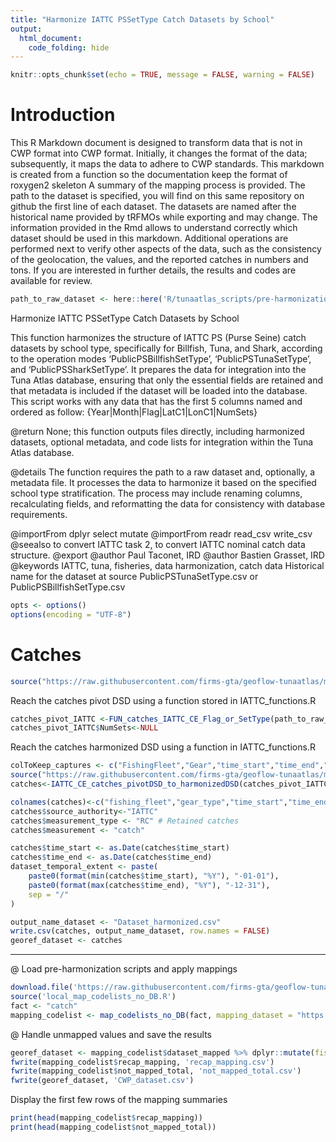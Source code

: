 ```yaml
---
title: "Harmonize IATTC PSSetType Catch Datasets by School"
output: 
  html_document: 
    code_folding: hide
---
```

```r
knitr::opts_chunk$set(echo = TRUE, message = FALSE, warning = FALSE)
```

# Introduction

This R Markdown document is designed to transform data that is not in CWP format into CWP format.
Initially, it changes the format of the data; subsequently, it maps the data to adhere to CWP standards.
This markdown is created from a function so the documentation keep the format of roxygen2 skeleton
A summary of the mapping process is provided. The path to the dataset is specified, you will find on this same repository on github the first line of each dataset. The datasets are named after the historical name provided by tRFMOs while exporting and may change. The information provided in the Rmd allows to understand correctly which dataset should be used in this markdown.
Additional operations are performed next to verify other aspects of the data, such as the consistency of the geolocation, the values, and the reported catches in numbers and tons.
If you are interested in further details, the results and codes are available for review.

```r
path_to_raw_dataset <- here::here('R/tunaatlas_scripts/pre-harmonization', 'iattc', 'catch', 'data', 'PublicPSTunaSetType.csv')
```

Harmonize IATTC PSSetType Catch Datasets by School

This function harmonizes the structure of IATTC PS (Purse Seine) catch datasets by school type,
specifically for Billfish, Tuna, and Shark, according to the operation modes 'PublicPSBillfishSetType',
'PublicPSTunaSetType', and 'PublicPSSharkSetType'. It prepares the data for integration into the
Tuna Atlas database, ensuring that only the essential fields are retained and that metadata
is included if the dataset will be loaded into the database.
This script works with any data that has the first 5 columns named and ordered as follow: {Year|Month|Flag|LatC1|LonC1|NumSets}


@return None; this function outputs files directly, including harmonized datasets,
        optional metadata, and code lists for integration within the Tuna Atlas database.

@details The function requires the path to a raw dataset and, optionally, a metadata file.
         It processes the data to harmonize it based on the specified school type stratification.
         The process may include renaming columns, recalculating fields, and reformatting the data
         for consistency with database requirements.

@importFrom dplyr select mutate
@importFrom readr read_csv write_csv
@seealso \code{\link{FUN_catches_IATTC_CE_Flag_or_SetType}} to convert IATTC task 2,
         \code{\link{IATTC_CE_catches_pivotDSD_to_harmonizedDSD}} to convert IATTC nominal catch data structure.
@export
@author Paul Taconet, IRD \email{paul.taconet@ird.fr}
@author Bastien Grasset, IRD \email{bastien.grasset@ird.fr}
@keywords IATTC, tuna, fisheries, data harmonization, catch data
Historical name for the dataset at source  PublicPSTunaSetType.csv or PublicPSBillfishSetType.csv

```r
opts <- options()
options(encoding = "UTF-8")
```

# Catches

```r
source("https://raw.githubusercontent.com/firms-gta/geoflow-tunaatlas/master/R/sardara_functions/FUN_catches_IATTC_CE_Flag_or_SetType.R")
```

Reach the catches pivot DSD using a function stored in IATTC_functions.R

```r
catches_pivot_IATTC <-FUN_catches_IATTC_CE_Flag_or_SetType(path_to_raw_dataset,"SetType","PS")
catches_pivot_IATTC$NumSets<-NULL
```

Reach the catches harmonized DSD using a function in IATTC_functions.R

```r
colToKeep_captures <- c("FishingFleet","Gear","time_start","time_end","AreaName","School","Species","CatchType","CatchUnits","Catch")
source("https://raw.githubusercontent.com/firms-gta/geoflow-tunaatlas/master/R/sardara_functions/IATTC_CE_catches_pivotDSD_to_harmonizedDSD.R")
catches<-IATTC_CE_catches_pivotDSD_to_harmonizedDSD(catches_pivot_IATTC,colToKeep_captures)

colnames(catches)<-c("fishing_fleet","gear_type","time_start","time_end","geographic_identifier","fishing_mode","species","measurement_type","measurement_unit","measurement_value")
catches$source_authority<-"IATTC"
catches$measurement_type <- "RC" # Retained catches
catches$measurement <- "catch"
```


```r
catches$time_start <- as.Date(catches$time_start)
catches$time_end <- as.Date(catches$time_end)
dataset_temporal_extent <- paste(
	paste0(format(min(catches$time_start), "%Y"), "-01-01"),
	paste0(format(max(catches$time_end), "%Y"), "-12-31"),
	sep = "/"
)

output_name_dataset <- "Dataset_harmonized.csv"
write.csv(catches, output_name_dataset, row.names = FALSE)
georef_dataset <- catches
```

----------------------------------------------------------------------------------------------------------------------------  
@ Load pre-harmonization scripts and apply mappings

```r
download.file('https://raw.githubusercontent.com/firms-gta/geoflow-tunaatlas/master/R/tunaatlas_scripts/pre-harmonization/map_codelists_no_DB.R', destfile = 'local_map_codelists_no_DB.R')
source('local_map_codelists_no_DB.R')
fact <- "catch"
mapping_codelist <- map_codelists_no_DB(fact, mapping_dataset = "https://raw.githubusercontent.com/fdiwg/fdi-mappings/main/global/firms/gta/codelist_mapping_rfmos_to_global.csv", dataset_to_map = georef_dataset, mapping_keep_src_code = FALSE, summary_mapping = TRUE, source_authority_to_map = c("IATTC", "CCSBT", "WCPFC"))
```

@ Handle unmapped values and save the results

```r
georef_dataset <- mapping_codelist$dataset_mapped %>% dplyr::mutate(fishing_fleet = ifelse(fishing_fleet == 'UNK', 'NEI', fishing_fleet), gear_type = ifelse(gear_type == 'UNK', '99.9', gear_type))
fwrite(mapping_codelist$recap_mapping, 'recap_mapping.csv')
fwrite(mapping_codelist$not_mapped_total, 'not_mapped_total.csv')
fwrite(georef_dataset, 'CWP_dataset.csv')
```

Display the first few rows of the mapping summaries

```r
print(head(mapping_codelist$recap_mapping))
print(head(mapping_codelist$not_mapped_total))
```

